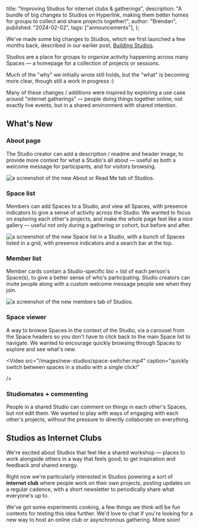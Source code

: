   title: "Improving Studios for internet clubs & gatherings",
  description:
    "A bundle of big changes to Studios on Hyperlink, making them better homes for groups to collect and share projects together!",
  author: "Brendan",
  published: "2024-02-02",
  tags: ["announcements"],
};

<SpotImage
  alt="three little guys restoring a pastoral house"
  src="/images/new-studios/new-studios.png"
  className="ml-0 mb-2 w-full max-w-[400px]"
/>

We've made some big changes to Studios, which we first launched a few months back, described in our earlier post, [Building Studios](https://notes.hyperlink.academy/note/building-studios).

Studios are a place for groups to organize activity happening across many Spaces — a homepage for a collection of projects or sessions.

Much of the "why" we initially wrote still holds, but the "what" is becoming more clear, though still a work in progress :)

Many of these changes / additions were inspired by exploring a use case around "internet gatherings" — people doing things together online, not exactly live events, but in a shared environment with shared intention.


<SpotImage
  alt="a gallery of exciting sparkly things"
  src="/images/new-studios/whats-new.png"
  className="ml-0 w-full max-w-[400px]"
/>

## What's New

### About page

The Studio creator can add a description / readme and header image, to provide more context for what a Studio's all about — useful as both a welcome message for participants, and for visitors browsing.

<Image
  alt="a screenshot of the new About or Read Me tab of Studios."
  src="/images/new-studios/about.png"
  caption="write a README for your studio, to give people a sense of what it's all about!"
/>

### Space list

Members can add Spaces to a Studio, and view all Spaces, with presence indicators to give a sense of activity across the Studio. We wanted to focus on exploring each other's projects, and make the whole page feel like a nice gallery — useful not only during a gathering or cohort, but before and after.

<Image
  alt="a screenshot of the new Space list in a Studio, with a bunch of Spaces listed in a grid, with presence indicators and a search bar at the top."
  src="/images/new-studios/space-list.png"
  caption="browse spaces from all your studio mates, and see what they're working on right now!"
/>

### Member list

Member cards contain a Studio-specific bio + list of each person's Space(s), to give a better sense of who's participating. Studio creators can invite people along with a custom welcome message people see when they join.


<Image
  alt="a screenshot of the new members tab of Studios."
  src="/images/new-studios/members.png"
  caption="write a bio, see who's in your studio, and check out what they're working on!"
/>

### Space viewer

A way to browse Spaces in the context of the Studio, via a carousel from the Space headers so you don't have to click back to the main Space list to navigate. We wanted to encourage quickly browsing through Spaces to explore and see what's new.

<Video
  src="/images/new-studios/space-switcher.mp4"
  caption="quickly switch between spaces in a studio with a single click!"

/>

### Studiomates + commenting

People in a shared Studio can comment on things in each other's Spaces, but not edit them. We wanted to play with ways of engaging with each other's projects, without the pressure to directly collaborate on everything.

<SpotImage
  alt="so many colorful doorways leadings to interesting places"
  src="/images/new-studios/internet-clubs.png"
  className="ml-0 w-full max-w-[400px]"
/>

## Studios as Internet Clubs

We're excited about Studios that feel like a shared workshop — places to work alongside others in a way that feels good; to get inspiration and feedback and shared energy.

Right now we're particularly interested in Studios powering a sort of **internet club** where people work on their own projects, posting updates on a regular cadence, with a short newsletter to periodically share what everyone's up to.

We've got some experiments cooking, a few things we think will be fun contexts for testing this idea further. We'd love to chat if you're looking for a new way to host an online club or asynchronous gathering. More soon!
